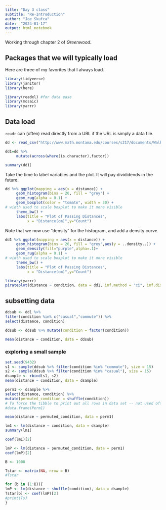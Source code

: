 ```yaml
---
title: "Day 3 class"
subtitle: "Re-Introduction"
author: "Joe Skufca"
date:  "2024-01-17"
output: html_notebook
---
```


Working through chapter 2 of *Greenwood*.

## Packages that we will typically load


Here are three of my favorites that I always load.

```r
library(tidyverse)
library(janitor)
library(here)

library(readxl) #for data ease
library(mosaic)
library(yarrr)
```



## Data load

`readr` can (often) read directly from a URL if the URL is simply a data file.

```r
dd <- read_csv("http://www.math.montana.edu/courses/s217/documents/Walker2014_mod.csv") %>% clean_names()
```

```r
dd1=dd %>%
     mutate(across(where(is.character),factor))
```

```r
summary(dd1)
```

Take the time to label variables and the plot.   It will pay divididends in the future.

```r
dd %>% ggplot(mapping = aes(x = distance)) +
     geom_histogram(bins = 20, fill = "grey") +
     geom_rug(alpha = 0.1) +
     geom_boxplot(color = "tomato", width = 30) +
# width used to scale boxplot to make it more visible
     theme_bw() +
     labs(title = "Plot of Passing Distances",
          x = "Distance(cm)",y="Count")
```


Note that we now use "density" for the histogram, and add a density curve.

```r
dd1 %>% ggplot(mapping = aes(x = distance)) +
     geom_histogram(bins = 20, fill = "grey",aes(y = ..density..)) +
     geom_density(fill="purple",alpha=.1)+
     geom_rug(alpha = 0.1) +
# width used to scale boxplot to make it more visible
     theme_bw() +
     labs(title = "Plot of Passing Distances",
          x = "Distance(cm)",y="Count")
```

```r
library(yarrr)
pirateplot(distance ~ condition, data = dd1, inf.method = "ci", inf.disp = "line")
```
## subsetting data

```r
ddsub <- dd1 %>%
filter(condition %in% c("casual","commute")) %>%
select(distance, condition)

```

```r
ddsub <- ddsub %>% mutate(condition = factor(condition))
```

```r
mean(distance ~ condition, data = ddsub)
```

### exploring a small sample

```r
set.seed(9432)
s1 <- sample(ddsub %>% filter(condition %in% "commute"), size = 15)
s2 <- sample(ddsub %>% filter(condition %in% "casual"), size = 15)
dsample <- rbind(s1, s2)
mean(distance ~ condition, data = dsample)

```
```r
perm1 <- dsample %>%
select(distance, condition) %>%
mutate(permuted_condition = shuffle(condition))
# To force the tibble to print out all rows in data set -- not used often
#data.frame(Perm1)

```


```r
mean(distance ~ permuted_condition, data = perm1)
```

```r
lm1 <- lm(distance ~ condition, data = dsample)
summary(lm1)

```

```r
coef(lm1)[2]
```

```r
lmP <- lm(distance ~ permuted_condition, data = perm1)
coef(lmP)[2]

```

```r
B <- 1000

Tstar <- matrix(NA, nrow = B)
#Tstar

for (b in (1:B)){
lmP <- lm(distance ~ shuffle(condition), data = dsample)
Tstar[b] <- coef(lmP)[2]
#print(Ts)
}

```

